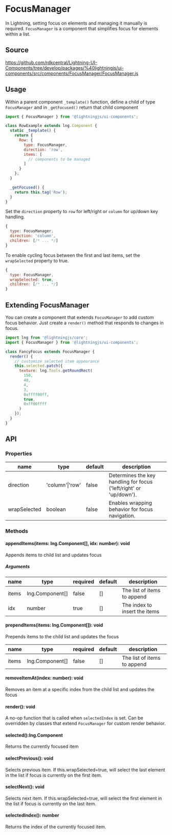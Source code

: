 ﻿<!--
  Copyright 2023 Comcast Cable Communications Management, LLC

  Licensed under the Apache License, Version 2.0 (the "License");
  you may not use this file except in compliance with the License.
  You may obtain a copy of the License at

  http://www.apache.org/licenses/LICENSE-2.0

  Unless required by applicable law or agreed to in writing, software
  distributed under the License is distributed on an "AS IS" BASIS,
  WITHOUT WARRANTIES OR CONDITIONS OF ANY KIND, either express or implied.
  See the License for the specific language governing permissions and
  limitations under the License.

  SPDX-License-Identifier: Apache-2.0
-->


# FocusManager

In Lightning, setting focus on elements and managing it manually is required. `FocusManager` is a component that simplifies focus for elements within a list.

## Source

https://github.com/rdkcentral/Lightning-UI-Components/tree/develop/packages/%40lightningjs/ui-components/src/components/FocusManager/FocusManager.js

## Usage

Within a parent component `_template()` function, define a child of type `FocusManager` and in `_getFocused()` return that child component

```js
import { FocusManager } from '@lightningjs/ui-components';

class RowExample extends lng.Component {
  static _template() {
    return {
      Row: {
        type: FocusManager,
        direction: 'row',
        items: [
          // components to be managed
        ]
      }
    };
  }

  _getFocused() {
    return this.tag('Row');
  }
}
```

<Canvas>
  <Story id="navigation-focusmanager--rows" />
</Canvas>

Set the `direction` property to `row` for left/right or `column` for up/down key handling.

```js
{
  type: FocusManager,
  direction: 'column',
  children: [/* ... */]
}
```

<Canvas>
  <Story id="navigation-focusmanager--columns" />
</Canvas>

To enable cycling focus between the first and last items, set the `wrapSelected` property to true.

```js
{
  type: FocusManager,
  wrapSelected: true,
  children: [/* ... */]
}
```

<Canvas>
  <Story id="navigation-focusmanager--wrap-selected" />
</Canvas>

## Extending FocusManager

You can create a component that extends `FocusManager` to add custom focus behavior. Just create a `render()` method that responds to changes in focus.

```js
import lng from '@lightningjs/core';
import { FocusManager } from '@lightningjs/ui-components';

class FancyFocus extends FocusManager {
  render() {
    // customize selected item appearance
    this.selected.patch({
      texture: lng.Tools.getRoundRect(
        150,
        40,
        4,
        3,
        0xffff00ff,
        true,
        0xff00ffff
      )
    });
  }
}
```

<Canvas>
  <Story id="navigation-focusmanager--column-with-rows" />
</Canvas>

## API

### Properties

| name         | type            | default | description                                                        |
| ------------ | --------------- | ------- | ------------------------------------------------------------------ |
| direction    | 'column'\|'row' | false   | Determines the key handling for focus ('left/right' or 'up/down'). |
| wrapSelected | boolean         | false   | Enables wrapping behavior for focus navigation.                    |

### Methods

#### appendItems(items: <DocsLink id="lng.Component">lng.Component[]</DocsLink>, idx: number): void

Appends items to child list and updates focus

##### Arguments

| name  | type                                                    | required | default | description                   |
| ----- | ------------------------------------------------------- | -------- | ------- | ----------------------------- |
| items | <DocsLink id="lng.Component">lng.Component[]</DocsLink> | false    | []      | The list of items to append   |
| idx   | number                                                  | true     | []      | The index to insert the items |

#### prependItems(items: <DocsLink id="lng.Component">lng.Component[]</DocsLink>): void

Prepends items to the child list and updates the focus

| name  | type                                                    | required | default | description                 |
| ----- | ------------------------------------------------------- | -------- | ------- | --------------------------- |
| items | <DocsLink id="lng.Component">lng.Component[]</DocsLink> | false    | []      | The list of items to append |

#### removeItemAt(index: number): void

Removes an item at a specific index from the child list and updates the focus

#### render(): void

A no-op function that is called when `selectedIndex` is set. Can be overridden by classes that extend `FocusManager` for custom render behavior.

#### selected():<DocsLink id="lng.Component">lng.Component</DocsLink>

Returns the currently focused item

#### selectPrevious(): void

Selects previous item. If this.wrapSelected=true, will select the last element in the list if focus is currently on the first item.

#### selectNext(): void

Selects next item. If this.wrapSelected=true, will select the first element in the list if focus is currently on the last item.

#### selectedIndex(): number

Returns the index of the currently focused item.

